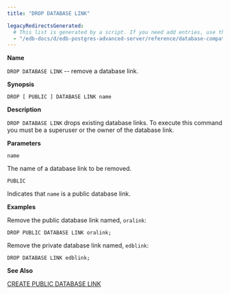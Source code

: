 ```yaml
---
title: "DROP DATABASE LINK"

legacyRedirectsGenerated:
  # This list is generated by a script. If you need add entries, use the `legacyRedirects` key.
  - "/edb-docs/d/edb-postgres-advanced-server/reference/database-compatibility-for-oracle-developers-sql-guide/13/drop_public_database_link.html"
---
```


<div id="drop_public_database_link" class="registered_link"></div>

**Name**

`DROP DATABASE LINK` -- remove a database link.

**Synopsis**

```text
DROP [ PUBLIC ] DATABASE LINK name
```

**Description**

`DROP DATABASE LINK` drops existing database links. To execute this command you must be a superuser or the owner of the database link.

**Parameters**

`name`

 The name of a database link to be removed.

`PUBLIC`

 Indicates that `name` is a public database link.

**Examples**

Remove the public database link named, `oralink`:

```text
DROP PUBLIC DATABASE LINK oralink;
```

Remove the private database link named, `edblink`:

```text
DROP DATABASE LINK edblink;
```

**See Also**

[CREATE PUBLIC DATABASE LINK](21_create_public_database_link/#create_public_database_link)
